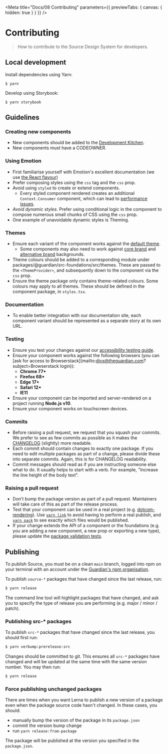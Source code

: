 
<Meta
	title="Docs/08 Contributing"
	parameters={{ previewTabs: { canvas: { hidden: true } } }}
/>

# Contributing

> How to contribute to the Source Design System for developers.

## Local development

Install dependencies using Yarn:

```shell
$ yarn
```

Develop using Storybook:

```shell
$ yarn storybook
```

## Guidelines

### Creating new components

-   New components should be added to the [Development Kitchen](https://github.com/guardian/source/tree/main/packages/%40guardian/source-react-components-development-kitchen).
-   New components must have a CODEOWNER.

### Using Emotion

-   First familiarise yourself with Emotion's excellent documentation (we use [the React flavour](https://emotion.sh/docs/introduction#react))
-   Prefer composing styles using the `css` tag and the `css` prop.
-   Avoid using `styled` to create or extend components.
    -   Every styled component rendered creates an additional `Context.Consumer` component, which can lead to [performance issues](https://calendar.perfplanet.com/2019/the-unseen-performance-costs-of-css-in-js-in-react-apps/).
-   <em>Avoid dynamic styles</em>. Prefer using conditional logic in the
    component to compose numerous small chunks of CSS using the `css` prop.
-   One example of unavoidable dynamic styles is Theming.

### Themes

-   Ensure each variant of the component works against the [default theme](https://www.theguardian.design/2a1e5182b/p/1377a6-themes/b/293ddb).
    -   Some components may also need to work against [core brand](https://www.theguardian.design/2a1e5182b/p/1377a6-themes/b/4893db) and [alternative brand](https://www.theguardian.design/2a1e5182b/p/1377a6-themes/b/21c6cc) backgrounds.
-   Theme colours should be added to a corresponding module under packages/@guardian/src-foundations/src/themes. These are passed to the `<ThemeProvider>`, and subsequently down to the component via the `css` prop.
-   Ensure the theme package only contains theme-related colours. Some colours may apply to all themes. These should be defined in the component package, in `styles.tsx`.

### Documentation

-   To enable better integration with our documentation site, each component variant should be represented as a separate story at its own URL.

### Testing

-   Ensure you test your changes against our [accessibility testing guide](https://guardian.github.io/source/?path=/docs/docs-06-accessibility--page).
-   Ensure your component works against the following browsers (you can [ask for access to Browserstack](mailto:divx@theguardian.com?subject=Browserstack login)):
    -   **Chrome 77+**
    -   **Firefox 68+**
    -   **Edge 17+**
    -   **Safari 12+**
    -   **IE11**
-   Ensure your component can be imported and server-rendered on a project running **Node.js v10**.
-   Ensure your component works on touchscreen devices.

### Commits

-   Before raising a pull request, we request that you squash your commits. We prefer to see as few commits as possible as it makes the [CHANGELOG](https://github.com/guardian/source/blob/main/CHANGELOG.md) (slightly) more readable.
-   Each commit should contain changes to exactly one package. If you need to edit multiple packages as part of a change, please divide these into separate commits. Again, this is for CHANGELOG readability.
-   Commit messages should read as if you are instructing someone else what to do. It usually helps to start with a verb. For example, "Increase the line height of the body text".

### Raising a pull request

-   Don’t bump the package version as part of a pull request. Maintainers will take care of this as part of the release process.
-   Test that your component can be used in a real project (e.g. [dotcom-rendering](https://github.com/guardian/dotcom-rendering)). Use [`yarn link`](https://yarnpkg.com/en/docs/cli/link) to avoid having to perform a real publish, and [`yarn pack`](https://yarnpkg.com/en/docs/cli/pack) to see exactly which files would be published.
-   If your change extends the API of a component or the foundations (e.g. you are adding a new component, a new prop or exporting a new type), please update the [package validation tests](https://github.com/guardian/source/tree/main/scripts/validate-dist).

## Publishing

To publish Source, you must be on a clean `main` branch, logged into npm on
your terminal with an account under the [Guardian's npm
organisation](https://www.npmjs.com/settings/guardian/packages).

To publish `source-*` packages that have changed since the last release, run:

```sh
$ yarn release
```

The command line tool will highlight packages that have changed, and ask you to
specify the type of release you are performing (e.g. major / minor / patch).

### Publishing src-\* packages

To publish `src-*` packages that have changed since the last release, you should
first run:

```sh
$ yarn verbump:prerelease:src
```

Changes should be committed to git. This ensures all `src-*` packages have
changed and will be updated at the same time with the same version number. You
may then run:

```sh
$ yarn release
```

### Force publishing unchanged packages

There are times when you want Lerna to publish a new version of a package even
when the package source code hasn't changed. In these cases, you should:

-   manually bump the version of the package in its `package.json`
-   commit the version bump change
-   run `yarn release:from-package`

The package will be published at the version you specified in the `package.json`.
